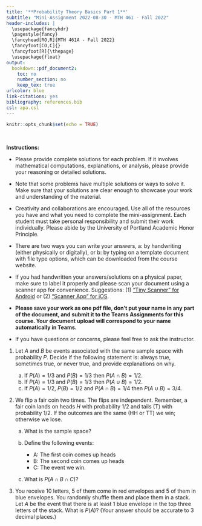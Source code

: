 ```yaml
---
title: '**Probability Theory Basics Part 1**'
subtitle: "Mini-Assignment 2022-08-30 - MTH 461 - Fall 2022"
header-includes: |
  \usepackage{fancyhdr}
  \pagestyle{fancy}
  \fancyhead[RO,R]{MTH 461A - Fall 2022}
  \fancyfoot[CO,C]{}
  \fancyfoot[R]{\thepage}
  \usepackage{float}
output:
  bookdown::pdf_document2:
    toc: no
    number_section: no
    keep_tex: true
urlcolor: blue
link-citations: yes
bibliography: references.bib
csl: apa.csl
---
```


```r
knitr::opts_chunk$set(echo = TRUE)
```

\

**Instructions:**
 
 * Please provide complete solutions for each problem. If it involves mathematical computations, explanations, or analysis, please provide your reasoning or detailed solutions.
 
 * Note that some problems have multiple solutions or ways to solve it. Make sure that your solutions are clear enough to showcase your work and understanding of the material.
 
 * Creativity and collaborations are encouraged. Use all of the resources you have and what you need to complete the mini-assignment. Each student must take personal responsibility and submit their work individually. Please abide by the University of Portland Academic Honor Principle.
 
 * There are two ways you can write your answers, a: by handwriting (either physically or digitally), or b: by typing on a template document with file type options, which can be downloaded from the course website.
 
 * If you had handwritten your answers/solutions on a physical paper, make sure to label it properly and please scan your document using a scanner app for convenience. Suggestions: (1) ["Tiny Scanner" for Android](https://play.google.com/store/apps/details?id=com.appxy.tinyscanner&hl=en_US&gl=US){target="_blank"} or (2) ["Scanner App" for iOS](https://apps.apple.com/us/app/scanner-app-scan-pdf-document/id595563753){target="_blank"}.
 
 * **Please save your work as one pdf file, don't put your name in any part of the document, and submit it to the Teams Assignments for this course. Your document upload will correspond to your name automatically in Teams.**
 
 * If you have questions or concerns, please feel free to ask the instructor.

\newpage

1. Let $A$ and $B$ be events associated with the same sample space with probability $P$. Decide if the following statement is: always true, sometimes true, or never true, and provide explanations on why.

    a. If $P(A) = 1/3$ and $P(B) = 1/3$ then $P(A \cap B) = 1/2$.
    b. If $P(A) = 1/3$ and $P(B) = 1/3$ then $P(A \cup B) = 1/2.$
    c. If $P(A) = 1/2$, $P(B)= 1/2$ and $P(A \cap B) = 1/4$ then $P( A \cup B) =3/4$.
    
2. We flip a fair coin two times. The flips are independent. Remember, a fair coin lands on heads $H$ with probability 1/2 and tails (T) with probability 1/2. If the outcomes are the same (HH or TT) we win; otherwise we lose.

    a. What is the sample space?

    b. Define the following events:
    
        - A: The first coin comes up heads
        - B: The second coin comes up heads
        - C: The event we win.
    
    c. What is $P(A \cap B \cap C)$?

3. You receive 10 letters, 5 of them come in red envelopes and 5 of them in blue envelopes. You randomly shuffle them and place them in a stack. Let $A$ be the event that there is at least 1 blue envelope in the top three letters of the stack. What is $P(A)$? (Your answer should be accurate to 3 decimal places.)
